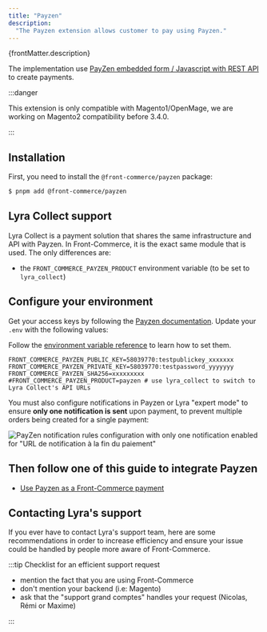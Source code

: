 ```yaml
---
title: "Payzen"
description:
  "The Payzen extension allows customer to pay using Payzen."
---
```


<p>{frontMatter.description}</p>

The implementation use [PayZen embedded form / Javascript with REST API](https://payzen.io/fr-FR/rest/V4.0/javascript/) to create payments.

:::danger

This extension is only compatible with Magento1/OpenMage, we are working on Magento2 compatibility before 3.4.0.

:::

## Installation

First, you need to install the `@front-commerce/payzen` package:

```bash title="Command to install @front-commerce/payzen"
$ pnpm add @front-commerce/payzen
```

## Lyra Collect support

Lyra Collect is a payment solution that shares the same infrastructure and API
with Payzen. In Front-Commerce, it is the exact same module that is used. The
only differences are:

- the `FRONT_COMMERCE_PAYZEN_PRODUCT` environment variable (to be set to
  `lyra_collect`)

## Configure your environment

Get your access keys by following the
[Payzen documentation](https://payzen.io/fr-FR/rest/V4.0/api/get_my_keys.html).
Update your `.env` with the following values:

Follow the [environment variable reference](/docs/3.x/extensions/payzen/reference/environment-variables) to learn how to set them.

```shell title=".env"
FRONT_COMMERCE_PAYZEN_PUBLIC_KEY=58039770:testpublickey_xxxxxxx
FRONT_COMMERCE_PAYZEN_PRIVATE_KEY=58039770:testpassword_yyyyyyy
FRONT_COMMERCE_PAYZEN_SHA256=xxxxxxxxx
#FRONT_COMMERCE_PAYZEN_PRODUCT=payzen # use lyra_collect to switch to Lyra Collect's API URLs
```

You must also configure notifications in Payzen or Lyra "expert mode" to ensure
**only one notification is sent** upon payment, to prevent multiple orders being
created for a single payment:

![PayZen notification rules configuration with only one notification enabled for "URL de notification à la fin du paiement"](assets/payzen-notifications-configuration.png)

## Then follow one of this guide to integrate Payzen

- [Use Payzen as a Front-Commerce payment](/docs/3.x/extensions/payzen/how-to/front-commerce)

## Contacting Lyra's support

If you ever have to contact Lyra's support team, here are some recommendations
in order to increase efficiency and ensure your issue could be handled by people
more aware of Front-Commerce.

:::tip Checklist for an efficient support request

- mention the fact that you are using Front-Commerce
- don't mention your backend (i.e: Magento)
- ask that the "support grand comptes" handles your request (Nicolas, Rémi or
  Maxime)

:::
